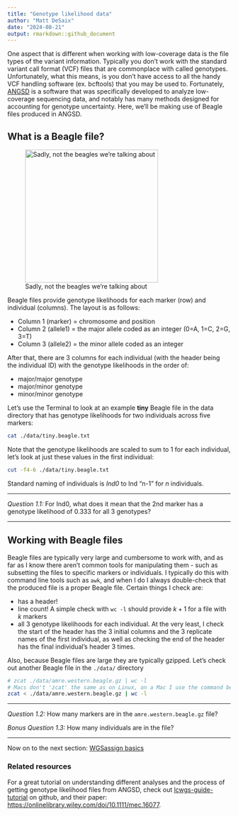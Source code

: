 ```yaml
---
title: "Genotype likelihood data"
author: "Matt DeSaix"
date: "2024-08-21"
output: rmarkdown::github_document
---
```


One aspect that is different when working with low-coverage data is the file types of the variant information. Typically you don't work with the standard variant call format (VCF) files that are commonplace with called genotypes. Unfortunately, what this means, is you don't have access to all the handy VCF handling software (ex. bcftools) that you may be used to. Fortunately, [ANGSD](http://www.popgen.dk/angsd/index.php/ANGSD) is a software that was specifically developed to analyze low-coverage sequencing data, and notably has many methods designed for accounting for genotype uncertainty. Here, we'll be making use of Beagle files produced in ANGSD. 

## What is a Beagle file?

![Sadly, not the beagles we're talking about](./images/beagle_puppy_small.jpg){width=300}


Beagle files provide genotype likelihoods for each marker (row) and individual (columns). The layout is as follows:

-  Column 1 (marker) = chromosome and position
-  Column 2 (allele1) = the major allele coded as an integer (0=A, 1=C, 2=G, 3=T)
-  Column 3 (allele2) = the minor allele coded as an integer 

After that, there are 3 columns for each individual (with the header being the individual ID) with the genotype likelihoods in the order of:

-  major/major genotype
-  major/minor genotype
-  minor/minor genotype

Let's use the Terminal to look at an example **tiny** Beagle file in the data directory that has genotype likelihoods for two individuals across five markers:


```sh
cat ./data/tiny.beagle.txt
```

Note that the genotype likelihoods are scaled to sum to 1 for each individual, let's look at just these values in the first individual:

```sh
cut -f4-6 ./data/tiny.beagle.txt
```

Standard naming of individuals is *Ind0* to Ind "n-1" for $n$ individuals.

************************************

*Question 1.1:* For Ind0, what does it mean that the 2nd marker has a genotype likelihood of $0.333$ for all 3 genotypes?

************************************

## Working with Beagle files

Beagle files are typically very large and cumbersome to work with, and as far as I know there aren't common tools for manipulating them - such as subsetting the files to specific markers or individuals. I typically do this with command line tools such as `awk`, and when I do I always double-check that the produced file is a proper Beagle file. Certain things I check are:

-  has a header!
-  line count! A simple check with `wc -l` should provide $k+1$ for a file with $k$ markers
-  all 3 genotype likelihoods for each individual. At the very least, I check the start of the header has the 3 initial columns and the 3 replicate names of the first individual, as well as checking the end of the header has the final individual's header 3 times.

Also, because Beagle files are large they are typically gzipped. Let's check out another Beagle file in the `./data/` directory

```sh
# zcat ./data/amre.western.beagle.gz | wc -l
# Macs don't 'zcat' the same as on Linux, on a Mac I use the command below
zcat < ./data/amre.western.beagle.gz | wc -l
```


************************************

*Question 1.2:* How many markers are in the `amre.western.beagle.gz` file? 

*Bonus Question 1.3:* How many individuals are in the file?

************************************


Now on to the next section: [WGSassign basics](./02-wgsassign-basics.md)


### Related resources 

For a great tutorial on understanding different analyses and the process of getting genotype likelihood files from ANGSD, check out [lcwgs-guide-tutorial](https://github.com/nt246/lcwgs-guide-tutorial) on github, and their paper: <https://onlinelibrary.wiley.com/doi/10.1111/mec.16077>.

